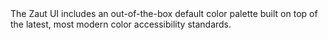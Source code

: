 
<Meta title="Tokens/Colors" />

<Title>Colors</Title>

<Description>
  The Zaut UI includes an out-of-the-box default color palette built on top of
  the latest, most modern color accessibility standards.
</Description>

<ColorsGrid />

